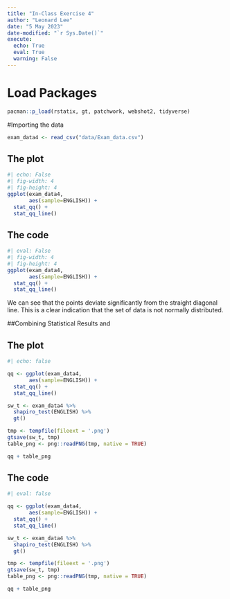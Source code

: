 ```yaml
---
title: "In-Class Exercise 4"
author: "Leonard Lee"
date: "5 May 2023"
date-modified: "`r Sys.Date()`"
execute:
  echo: True
  eval: True
  warning: False
---
```


# Load Packages

```r
pacman::p_load(rstatix, gt, patchwork, webshot2, tidyverse)
```

#Importing the data

```r

exam_data4 <- read_csv("data/Exam_data.csv")

```

::: panel-tabset
## The plot

```r
#| echo: False
#| fig-width: 4
#| fig-height: 4
ggplot(exam_data4,
       aes(sample=ENGLISH)) +
  stat_qq() +
  stat_qq_line()

```

## The code

```r
#| eval: False
#| fig-width: 4
#| fig-height: 4
ggplot(exam_data4,
       aes(sample=ENGLISH)) +
  stat_qq() +
  stat_qq_line()

```
:::

::: callout-note
We can see that the points deviate significantly from the straight diagonal line. This is a clear indication that the set of data is not normally distributed.
:::

##Combining Statistical Results and

::: panel-tabset
## The plot

```r
#| echo: false

qq <- ggplot(exam_data4,
       aes(sample=ENGLISH)) +
  stat_qq() +
  stat_qq_line()

sw_t <- exam_data4 %>%
  shapiro_test(ENGLISH) %>%
  gt()

tmp <- tempfile(fileext = '.png')
gtsave(sw_t, tmp)
table_png <- png::readPNG(tmp, native = TRUE)

qq + table_png
```

## The code

```r
#| eval: false

qq <- ggplot(exam_data4,
       aes(sample=ENGLISH)) +
  stat_qq() +
  stat_qq_line()

sw_t <- exam_data4 %>%
  shapiro_test(ENGLISH) %>%
  gt()

tmp <- tempfile(fileext = '.png')
gtsave(sw_t, tmp)
table_png <- png::readPNG(tmp, native = TRUE)

qq + table_png
```
:::
